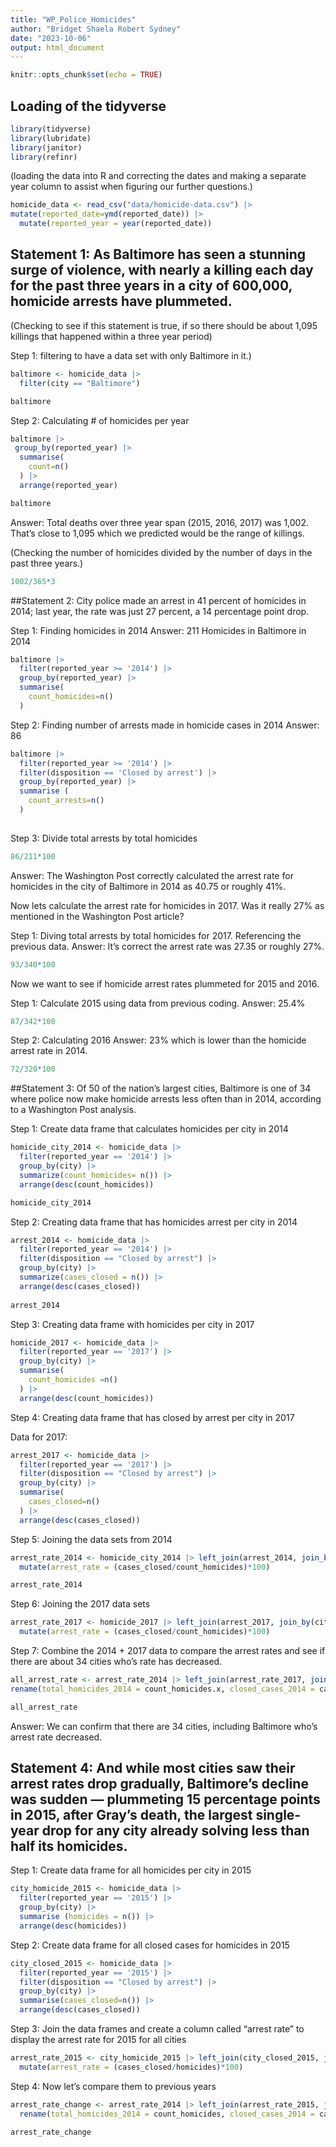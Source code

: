 ```yaml
---
title: "WP_Police_Homicides"
author: "Bridget Shaela Robert Sydney"
date: "2023-10-06"
output: html_document
---
```


```r
knitr::opts_chunk$set(echo = TRUE)
```

## Loading of the tidyverse

```r
library(tidyverse)
library(lubridate)
library(janitor)
library(refinr)
```

(loading the data into R and correcting the dates and making a separate year column to assist when figuring our further questions.)
```r
homicide_data <- read_csv("data/homicide-data.csv") |>
mutate(reported_date=ymd(reported_date)) |>
  mutate(reported_year = year(reported_date))
```
## Statement 1: As Baltimore has seen a stunning surge of violence, with nearly a killing each day for the past three years in a city of 600,000, homicide arrests have plummeted. 

(Checking to see if this statement is true, if so there should be about 1,095 killings that happened within a three year period)

Step 1: filtering to have a data set with only Baltimore in it.)
```r
baltimore <- homicide_data |>
  filter(city == "Baltimore")

baltimore
```
Step 2: Calculating # of homicides per year
```r
baltimore |>
 group_by(reported_year) |>
  summarise(
    count=n()
  ) |>
  arrange(reported_year)

baltimore
```
Answer: Total deaths over three year span (2015, 2016, 2017) was 1,002. That's close to 1,095 which we predicted would be the range of killings. 

(Checking the number of homicides divided by the number of days in the past three years.)
```r
1002/365*3
```

##Statement 2: City police made an arrest in 41 percent of homicides in 2014; last year, the rate was just 27 percent, a 14 percentage point drop.

Step 1: Finding homicides in 2014
Answer: 211 Homicides in Baltimore in 2014
```r
baltimore |>
  filter(reported_year >= '2014') |>
  group_by(reported_year) |>
  summarise(
    count_homicides=n()
  )

```

Step 2: Finding number of arrests made in homicide cases in 2014
Answer: 86
```r
baltimore |>
  filter(reported_year >= '2014') |>
  filter(disposition == 'Closed by arrest') |>
  group_by(reported_year) |>
  summarise (
    count_arrests=n()
  )
  
```

Step 3: Divide total arrests by total homicides
```r
86/211*100
```
Answer: The Washington Post correctly calculated the arrest rate for homicides in the city of Baltimore in 2014 as 40.75 or roughly 41%. 


Now lets calculate the arrest rate for homicides in 2017. Was it really 27% as mentioned in the Washington Post article? 

Step 1: Diving total arrests by total homicides for 2017. Referencing the previous data.
Answer: It's correct the arrest rate was 27.35 or roughly 27%. 

```r
93/340*100
```

Now we want to see if homicide arrest rates plummeted for 2015 and 2016. 

Step 1: Calculate 2015 using data from previous coding. 
Answer: 25.4%
```r
87/342*100
```

Step 2: Calculating 2016
Answer: 23% which is lower than the homicide arrest rate in 2014. 
```r
72/320*100
```

##Statement 3: Of 50 of the nation’s largest cities, Baltimore is one of 34 where police now make homicide arrests less often than in 2014, according to a Washington Post analysis.

Step 1: Create data frame that calculates homicides per city in 2014
```r
homicide_city_2014 <- homicide_data |> 
  filter(reported_year == '2014') |>
  group_by(city) |> 
  summarize(count_homicides= n()) |> 
  arrange(desc(count_homicides))

homicide_city_2014
```
Step 2: Creating data frame that has homicides arrest per city in 2014
```r
arrest_2014 <- homicide_data |> 
  filter(reported_year == '2014') |>
  filter(disposition == "Closed by arrest") |>
  group_by(city) |> 
  summarize(cases_closed = n()) |> 
  arrange(desc(cases_closed))
 
arrest_2014
```

Step 3: Creating data frame with homicides per city in 2017
```r
homicide_2017 <- homicide_data |>
  filter(reported_year == '2017') |>
  group_by(city) |>
  summarise(
    count_homicides =n()
  ) |>
  arrange(desc(count_homicides))
```

Step 4: Creating data frame that has closed by arrest per city in 2017

Data for 2017:
```r
arrest_2017 <- homicide_data |> 
  filter(reported_year == '2017') |>
  filter(disposition == "Closed by arrest") |>
  group_by(city) |>
  summarise(
    cases_closed=n()
  ) |>
  arrange(desc(cases_closed))
```

Step 5: Joining the data sets from 2014
```r
arrest_rate_2014 <- homicide_city_2014 |> left_join(arrest_2014, join_by(city)) |>
  mutate(arrest_rate = (cases_closed/count_homicides)*100)

arrest_rate_2014
```
Step 6: Joining the 2017 data sets
```r
arrest_rate_2017 <- homicide_2017 |> left_join(arrest_2017, join_by(city)) |>
  mutate(arrest_rate = (cases_closed/count_homicides)*100)
```

Step 7: Combine the 2014 + 2017 data to compare the arrest rates and see if there are about 34 cities who's rate has decreased. 
```r
all_arrest_rate <- arrest_rate_2014 |> left_join(arrest_rate_2017, join_by(city)) |>
rename(total_homicides_2014 = count_homicides.x, closed_cases_2014 = cases_closed.x, arrest_rate_2014 = arrest_rate.x, total_homicides_2017 = count_homicides.y, closed_cases_2017 = cases_closed.y, arrest_rate_2017 = arrest_rate.y)

all_arrest_rate
```
Answer: We can confirm that there are 34 cities, including Baltimore who's arrest rate decreased. 

## Statement 4: And while most cities saw their arrest rates drop gradually, Baltimore’s decline was sudden — plummeting 15 percentage points in 2015, after Gray’s death, the largest single-year drop for any city already solving less than half its homicides.

Step 1: Create data frame for all homicides per city in 2015
```r
city_homicide_2015 <- homicide_data |>
  filter(reported_year == '2015') |>
  group_by(city) |>
  summarise (homicides = n()) |>
  arrange(desc(homicides))
```

Step 2: Create data frame for all closed cases for homicides in 2015
```r
city_closed_2015 <- homicide_data |>
  filter(reported_year == '2015') |>
  filter(disposition == "Closed by arrest") |>
  group_by(city) |>
  summarise(cases_closed=n()) |>
  arrange(desc(cases_closed))
```

Step 3: Join the data frames and create a column called "arrest rate" to display the arrest rate for 2015 for all cities
```r
arrest_rate_2015 <- city_homicide_2015 |> left_join(city_closed_2015, join_by(city)) |>
  mutate(arrest_rate = (cases_closed/homicides)*100) 
```

Step 4: Now let's compare them to previous years
```r
arrest_rate_change <- arrest_rate_2014 |> left_join(arrest_rate_2015, join_by(city)) |>
  rename(total_homicides_2014 = count_homicides, closed_cases_2014 = cases_closed.x, arrest_rate_2014 = arrest_rate.x, total_homicides_2017 = homicides, closed_cases_2017 = cases_closed.y, arrest_rate_2017 = arrest_rate.y)

arrest_rate_change
```


```r
```


```r
```


```r
```
